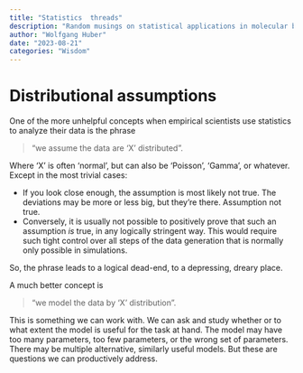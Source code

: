 ```yaml
---
title: "Statistics  threads"
description: "Random musings on statistical applications in molecular biology"
author: "Wolfgang Huber"
date: "2023-08-21"
categories: "Wisdom"
---
```


# Distributional assumptions

One of the more unhelpful concepts when empirical scientists use statistics to analyze their data is the phrase

> "we assume the data are 'X' distributed". 

Where 'X' is often 'normal', but can also be 'Poisson', 'Gamma', or whatever.
Except in the most trivial cases: 

- If you look close enough, the assumption is most likely not true. The deviations may be more or less big, but they're there. Assumption not true.
- Conversely, it is usually not possible to positively prove that such an assumption *is* true, in any logically stringent way. This would  require such tight control over all steps of the data generation that is normally only possible in simulations.

So, the phrase leads to a logical dead-end, to a depressing, dreary place.

A much better concept is 

> "we model the data by 'X' distribution". 

This is something we can work with. We can ask and study whether or to what extent the model is useful for the task at hand. The model may have too many parameters, too few parameters, or the wrong set of parameters. There may be multiple alternative, similarly useful models. But these are questions we can productively address. 
